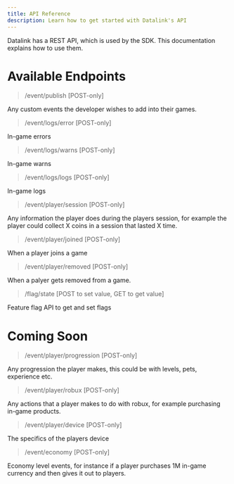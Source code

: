 ```yaml
---
title: API Reference
description: Learn how to get started with Datalink's API
---
```



Datalink has a REST API, which is used by the SDK. This documentation explains how to use them. 

# Available Endpoints

> /event/publish [POST-only]

Any custom events the developer wishes to add into their games.

> /event/logs/error [POST-only]

In-game errors

> /event/logs/warns [POST-only]

In-game warns

> /event/logs/logs [POST-only]

In-game logs

> /event/player/session [POST-only]

Any information the player does during the players session, for example the player could collect X coins in a session that lasted X time.

> /event/player/joined [POST-only]

When a player joins a game

> /event/player/removed [POST-only]

When a palyer gets removed from a game.

> /flag/state [POST to set value, GET to get value]

Feature flag API to get and set flags

# Coming Soon
> /event/player/progression [POST-only]

Any progression the player makes, this could be with levels, pets, experience etc.

> /event/player/robux [POST-only]

Any actions that a player makes to do with robux, for example purchasing in-game products.

> /event/player/device [POST-only]

The specifics of the players device

> /event/economy [POST-only]

Economy level events, for instance if a player purchases 1M in-game currency and then gives it out to players.

